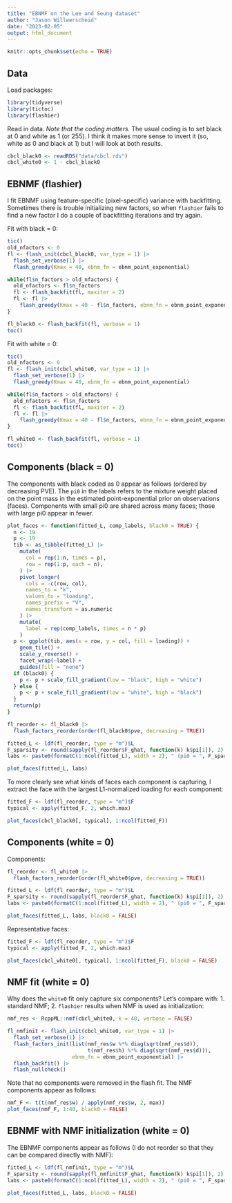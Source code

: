 ```yaml
---
title: "EBNMF on the Lee and Seung dataset"
author: "Jason Willwerscheid"
date: "2023-02-05"
output: html_document
---
```


```r
knitr::opts_chunk$set(echo = TRUE)
```

## Data

Load packages:

```r
library(tidyverse)
library(tictoc)
library(flashier)
```

Read in data. *Note that the coding matters.* The usual coding is to set black at 0 and white as 1 (or 255). I think it makes more sense to invert it (so, white as 0 and black at 1) but I will look at both results.

```r
cbcl_black0 <- readRDS("data/cbcl.rds")
cbcl_white0 <- 1 - cbcl_black0
```

## EBNMF (flashier)

I fit EBNMF using feature-specific (pixel-specific) variance with backfitting. Sometimes there is trouble initializing new factors, so when `flashier` fails to find a new factor I do a couple of backfitting iterations and try again.

Fit with black = 0:

```r
tic()
old_nfactors <- 0
fl <- flash_init(cbcl_black0, var_type = 1) |>
  flash_set_verbose(1) |>
  flash_greedy(Kmax = 40, ebnm_fn = ebnm_point_exponential)

while(fl$n_factors > old_nfactors) {
  old_nfactors <- fl$n_factors
  fl <- flash_backfit(fl, maxiter = 2)
  fl <- fl |>
    flash_greedy(Kmax = 40 - fl$n_factors, ebnm_fn = ebnm_point_exponential)
}

fl_black0 <- flash_backfit(fl, verbose = 1)
toc()
```

Fit with white = 0:

```r
tic()
old_nfactors <- 0
fl <- flash_init(cbcl_white0, var_type = 1) |>
  flash_set_verbose(1) |>
  flash_greedy(Kmax = 40, ebnm_fn = ebnm_point_exponential)

while(fl$n_factors > old_nfactors) {
  old_nfactors <- fl$n_factors
  fl <- flash_backfit(fl, maxiter = 2)
  fl <- fl |>
    flash_greedy(Kmax = 40 - fl$n_factors, ebnm_fn = ebnm_point_exponential)
}

fl_white0 <- flash_backfit(fl, verbose = 1)
toc()
```

## Components (black = 0)

The components with black coded as 0 appear as follows (ordered by decreasing PVE). The `pi0` in the labels refers to the mixture weight placed on the point mass in the estimated point-exponential prior on observations (faces). Components with small pi0 are shared across many faces; those with large pi0 appear in fewer.

```r
plot_faces <- function(fitted_L, comp_labels, black0 = TRUE) {
  n <- 19
  p <- 19
  tib <- as_tibble(fitted_L) |>
    mutate(
      col = rep(1:n, times = p),
      row = rep(1:p, each = n),
    ) |>
    pivot_longer(
      cols = -c(row, col),
      names_to = "k",
      values_to = "loading",
      names_prefix = "V",
      names_transform = as.numeric
    ) |>
    mutate(
      label = rep(comp_labels, times = n * p)
    )
  p <- ggplot(tib, aes(x = row, y = col, fill = loading)) +
    geom_tile() +
    scale_y_reverse() +
    facet_wrap(~label) +
    guides(fill = "none")
  if (black0) {
    p <- p + scale_fill_gradient(low = "black", high = "white")
  } else {
    p <- p + scale_fill_gradient(low = "white", high = "black")
  }
  return(p)
}

fl_reorder <- fl_black0 |>
  flash_factors_reorder(order(fl_black0$pve, decreasing = TRUE))

fitted_L <- ldf(fl_reorder, type = "m")$L
F_sparsity <- round(sapply(fl_reorder$F_ghat, function(k) k$pi[1]), 2)
labs <- paste0(formatC(1:ncol(fitted_L), width = 2), " (pi0 = ", F_sparsity, ")")

plot_faces(fitted_L, labs)
```

To more clearly see what kinds of faces each component is capturing, I extract the face with the largest L1-normalized loading for each component:

```r
fitted_F <- ldf(fl_reorder, type = "m")$F
typical <- apply(fitted_F, 2, which.max)

plot_faces(cbcl_black0[, typical], 1:ncol(fitted_F))
```

## Components (white = 0)

Components:

```r
fl_reorder <- fl_white0 |>
  flash_factors_reorder(order(fl_white0$pve, decreasing = TRUE))

fitted_L <- ldf(fl_reorder, type = "m")$L
F_sparsity <- round(sapply(fl_reorder$F_ghat, function(k) k$pi[1]), 2)
labs <- paste0(formatC(1:ncol(fitted_L), width = 2), " (pi0 = ", F_sparsity, ")")

plot_faces(fitted_L, labs, black0 = FALSE)
```

Representative faces:

```r
fitted_F <- ldf(fl_reorder, type = "m")$F
typical <- apply(fitted_F, 2, which.max)

plot_faces(cbcl_white0[, typical], 1:ncol(fitted_F), black0 = FALSE)
```

## NMF fit (white = 0)

Why does the `white0` fit only capture six components? Let's compare with: 1. standard NMF; 2. `flashier` results when NMF is used as initialization:

```r
nmf_res <- RcppML::nmf(cbcl_white0, k = 40, verbose = FALSE)

fl_nmfinit <- flash_init(cbcl_white0, var_type = 1) |>
  flash_set_verbose(1) |>
  flash_factors_init(list(nmf_res$w %*% diag(sqrt(nmf_res$d)),
                          t(nmf_res$h) %*% diag(sqrt(nmf_res$d))),
                     ebnm_fn = ebnm_point_exponential) |>
  flash_backfit() |>
  flash_nullcheck()
```

Note that no components were removed in the flash fit. The NMF components appear as follows:

```r
nmf_F <- t(t(nmf_res$w) / apply(nmf_res$w, 2, max))
plot_faces(nmf_F, 1:40, black0 = FALSE)
```

## EBNMF with NMF initialization (white = 0)

The EBNMF components appear as follows (I do not reorder so that they can be compared directly with NMF):

```r
fitted_L <- ldf(fl_nmfinit, type = "m")$L
F_sparsity <- round(sapply(fl_nmfinit$F_ghat, function(k) k$pi[1]), 2)
labs <- paste0(formatC(1:ncol(fitted_L), width = 2), " (pi0 = ", F_sparsity, ")")

plot_faces(fitted_L, labs, black0 = FALSE)
```

